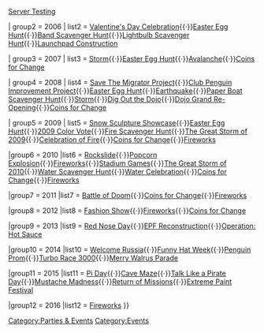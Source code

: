 {{Navbox

| name  = Event
| title = Events of ''Club Penguin'' <small>([[templates/Parties|Click here to see parties]])</small>
| group1 = 2005
| list1  = [[Puffle Discovery]]{{·}}[[Server Testing]]

| group2 = 2006
| list2  = [[Valentine's Day Celebration]]{{·}}[[Easter Egg Hunt 2006|Easter Egg Hunt]]{{·}}[[Band Scavenger Hunt]]{{·}}[[Lightbulb Scavenger Hunt]]{{·}}[[Launchpad Construction]]

| group3 = 2007
| list3  = 	[[Storm]]{{·}}[[Easter Egg Hunt 2007|Easter Egg Hunt]]{{·}}[[Avalanche]]{{·}}[[Coins for Change]]

| group4 = 2008
| list4  = [[Save The Migrator Project]]{{·}}[[Club Penguin Improvement Project]]{{·}}[[Easter Egg Hunt 2008|Easter Egg Hunt]]{{·}}[[Earthquake]]{{·}}[[Paper Boat Scavenger Hunt 2008|Paper Boat Scavenger Hunt]]{{·}}[[Storm]]{{·}}[[Dig Out the Dojo]]{{·}}[[Dojo Grand Re-Opening]]{{·}}[[Coins for Change]]

| group5 = 2009
| list5  = [[Snow Sculpture Showcase]]{{·}}[[Easter Egg Hunt 2009|Easter Egg Hunt]]{{·}}[[2009 Color Vote]]{{·}}[[Fire Scavenger Hunt]]{{·}}[[The Great Storm of 2009]]{{·}}[[Celebration of Fire]]{{·}}[[Coins for Change]]{{·}}[[Fireworks]]

|group6 = 2010
|list6  = [[Rockslide]]{{·}}[[Popcorn Explosion]]{{·}}[[Fireworks]]{{·}}[[Stadium Games]]{{·}}[[The Great Storm of 2010]]{{·}}[[Water Scavenger Hunt]]{{·}}[[Water Celebration]]{{·}}[[Coins for Change]]{{·}}[[Fireworks]]

|group7 = 2011
|list7 = [[Battle of Doom]]{{·}}[[Coins for Change]]{{·}}[[Fireworks]]

|group8 = 2012
|list8 = [[Fashion Show]]{{·}}[[Fireworks]]{{·}}[[Coins for Change]]

|group9 = 2013
|list9 = [[Red Nose Day]]{{·}}[[EPF Reconstruction]]{{·}}[[Operation: Hot Sauce]]

|group10 = 2014
|list10 = [[Welcome Russia]]{{·}}[[Funny Hat Week]]{{·}}[[Penguin Prom]]{{·}}[[Turbo Race 3000]]{{·}}[[Merry Walrus Parade]]

|group11 = 2015
|list11 = [[Pi Day]]{{·}}[[Cave Maze]]{{·}}[[Talk Like a Pirate Day]]{{·}}[[Mustache Madness]]{{·}}[[Return of Missions]]{{·}}[[Extreme Paint Festival]]

|group12 = 2016
|list12 = [[Fireworks]]
}}
<includeonly>[[Category:Parties & Events]]</includeonly>
<noinclude>[[Category:Events]]</noinclude>
